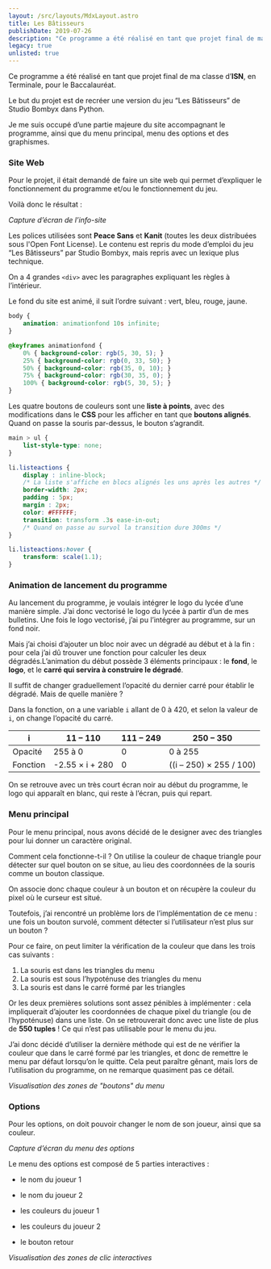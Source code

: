 ```yaml
---
layout: /src/layouts/MdxLayout.astro
title: Les Bâtisseurs
publishDate: 2019-07-26
description: "Ce programme a été réalisé en tant que projet final de ma classe d’ISN, en Terminale, pour le Baccalauréat.\n Le but du projet est de recréer une version du jeu “Les Bâtisseurs” de Studio Bombyx dans Python.\n Je me suis occupé d’une partie majeure du site accompagnant le programme, ainsi que du menu principal, menu des options, et des graphismes." 
legacy: true
unlisted: true
---
```


Ce programme a été réalisé en tant que projet final de ma classe d’**ISN**, en Terminale, pour le Baccalauréat.

Le but du projet est de recréer une version du jeu “Les Bâtisseurs” de Studio Bombyx dans Python.

Je me suis occupé d’une partie majeure du site accompagnant le programme, ainsi que du menu principal, menu des options et des graphismes.

### Site Web

Pour le projet, il était demandé de faire un site web qui permet d’expliquer le fonctionnement du programme et/ou le fonctionnement du jeu.

Voilà donc le résultat :

*Capture d’écran de l’info-site*

Les polices utilisées sont **Peace Sans** et **Kanit** (toutes les deux distribuées sous l'Open Font License). 
Le contenu est repris du mode d’emploi du jeu “Les Bâtisseurs” par Studio Bombyx, mais repris avec un lexique plus technique.

On a 4 grandes `<div>` avec les paragraphes expliquant les règles à l’intérieur.

Le fond du site est animé, il suit l’ordre suivant : vert, bleu, rouge, jaune.

```css
body {
    animation: animationfond 10s infinite;
}

@keyframes animationfond {
    0% { background-color: rgb(5, 30, 5); }
    25% { background-color: rgb(0, 33, 50); }
    50% { background-color: rgb(35, 0, 10); }
    75% { background-color: rgb(30, 35, 0); }
    100% { background-color: rgb(5, 30, 5); }
}
```

Les quatre boutons de couleurs sont une **liste à points**, avec des modifications dans le **CSS** pour les afficher en tant que **boutons alignés**. Quand on passe la souris par-dessus, le bouton s’agrandit.

```css
main > ul {
    list-style-type: none;
}

li.listeactions {
    display : inline-block;
    /* La liste s'affiche en blocs alignés les uns après les autres */
    border-width: 2px;
    padding : 5px;
    margin : 2px;
    color: #FFFFFF;
    transition: transform .3s ease-in-out;
    /* Quand on passe au survol la transition dure 300ms */
}

li.listeactions:hover {
    transform: scale(1.1);
}
```

### Animation de lancement du programme

Au lancement du programme, je voulais intégrer le logo du lycée d’une manière simple. J’ai donc vectorisé le logo du lycée à partir d’un de mes bulletins. Une fois le logo vectorisé, j’ai pu l’intégrer au programme, sur un fond noir.

Mais j’ai choisi d’ajouter un bloc noir avec un dégradé au début et à la fin : pour cela j’ai dû trouver une fonction pour calculer les deux dégradés.L’animation du début possède 3 éléments principaux : le **fond**, le **logo**, et le **carré qui servira à construire le dégradé**.


Il suffit de changer graduellement l’opacité du dernier carré pour établir le dégradé. Mais de quelle manière ?

Dans la fonction, on a une variable `i` allant de 0 à 420, et selon la valeur de `i`, on change l’opacité du carré.

| i | 11 – 110 | 111 – 249 | 250 – 350 |
| --- | --- | --- | --- |
| Opacité | 255 à 0 | 0 | 0 à 255 |
| Fonction | -2.55 × i + 280 | 0 | ((i – 250) × 255 / 100) |

On se retrouve avec un très court écran noir au début du programme, le logo qui apparaît en blanc, qui reste à l’écran, puis qui repart.

### Menu principal

Pour le menu principal, nous avons décidé de le designer avec des triangles pour lui donner un caractère original.

Comment cela fonctionne-t-il ? On utilise la couleur de chaque triangle pour détecter sur quel bouton on se situe, au lieu des coordonnées de la souris comme un bouton classique.

On associe donc chaque couleur à un bouton et on récupère la couleur du pixel où le curseur est situé.

Toutefois, j’ai rencontré un problème lors de l’implémentation de ce menu : une fois un bouton survolé, comment détecter si l’utilisateur n’est plus sur un bouton ?

Pour ce faire, on peut limiter la vérification de la couleur que dans les trois cas suivants :

1. La souris est dans les triangles du menu
2. La souris est sous l’hypoténuse des triangles du menu
3. La souris est dans le carré formé par les triangles

Or les deux premières solutions sont assez pénibles à implémenter : cela impliquerait d’ajouter les coordonnées de chaque pixel du triangle (ou de l’hypoténuse) dans une liste. On se retrouverait donc avec une liste de plus de **550 tuples** ! Ce qui n’est pas utilisable pour le menu du jeu.

J’ai donc décidé d’utiliser la dernière méthode qui est de ne vérifier la couleur que dans le carré formé par les triangles, et donc de remettre le menu par défaut lorsqu’on le quitte. Cela peut paraître gênant, mais lors de l’utilisation du programme, on ne remarque quasiment pas ce détail.


*Visualisation des zones de "boutons" du menu*

### Options

Pour les options, on doit pouvoir changer le nom de son joueur, ainsi que sa couleur.


*Capture d’écran du menu des options*

Le menu des options est composé de 5 parties interactives :

- le nom du joueur 1
- le nom du joueur 2

- les couleurs du joueur 1
- les couleurs du joueur 2
- le bouton retour


*Visualisation des zones de clic interactives*